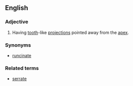 ==English==

===Adjective===
{{en-adj|-}}

# {{botany}} {{qualifier|leaves}} Having [[tooth]]-like [[projection]]s pointed away from the [[apex]].

===Synonyms===
*[[runcinate]]

===Related terms===
*[[serrate]]